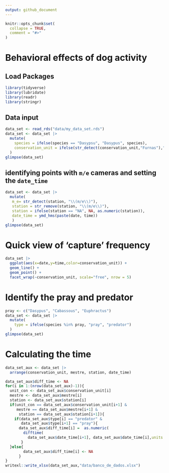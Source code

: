 ```yaml
---
output: github_document
---
```


<!-- README.md is generated from README.Rmd. Please edit that file -->

```r
knitr::opts_chunk$set(
  collapse = TRUE,
  comment = "#>"
)
```

# Behavioral effects of dog activity

## Load Packages
```r
library(tidyverse)
library(lubridate)
library(readr)
library(stringr)
```

## Data input

```r
data_set <- read_rds("data/my_data_set.rds")
data_set <- data_set |> 
  mutate(
    species = ifelse(species == "Dasypsu", "Dasypus", species),
    conservation_unit = ifelse(str_detect(conservation_unit,"Furnas"),"Furnas",conservation_unit)
  )
glimpse(data_set)
```

## identifying points with `m/e`  cameras and setting the `date_time` 

```r
data_set <- data_set |> 
  mutate(
   m_e= str_detect(station, "\\(m/e\\)"),
   station = str_remove(station, "\\(m/e\\)"),
   station = ifelse(station == "NA", NA, as.numeric(station)),
   date_time = ymd_hms(paste(date, time))
   )
glimpse(data_set)
```

# Quick view of 'capture' frequency 

```r
data_set |> 
  ggplot(aes(x=date,y=time,color=conservation_unit)) +
  geom_line() + 
  geom_point() +
  facet_wrap(~conservation_unit, scale="free", nrow = 5)
```

# Identify the pray and predator

```r
pray <- c("Dasypus", "Cabassous", "Euphractus")
data_set <- data_set |> 
  mutate(
    type = ifelse(species %in% pray, "pray", "predator")
  )
glimpse(data_set)
```


# Calculating the time

```r
data_set_aux <- data_set |> 
  arrange(conservation_unit, mestre, station, date_time)

data_set_aux$diff_time <- NA
for(i in 1:(nrow(data_set_aux)-1)){
  unit_con <- data_set_aux$conservation_unit[i]
  mestre <- data_set_aux$mestre[i]
  station <- data_set_aux$station[i]
  if(unit_con == data_set_aux$conservation_unit[i+1] &
     mestre == data_set_aux$mestre[i+1] &
      station == data_set_aux$station[i+1]){
    if(data_set_aux$type[i] == "predator" & 
       data_set_aux$type[i+1] == "pray"){
      data_set_aux$diff_time[i] =  as.numeric(
        difftime(
          data_set_aux$date_time[i+1], data_set_aux$date_time[i],units = "hours"))
       }
  }else{
        data_set_aux$diff_time[i] <- NA
      }
}
writexl::write_xlsx(data_set_aux,"data/banco_de_dados.xlsx")
```







